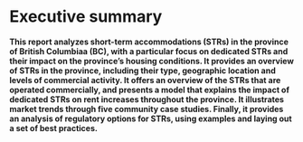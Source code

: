 # Executive summary {-}

**This report analyzes short-term accommodations (STRs) in the province of British Columbiaa (BC), with a particular focus on dedicated STRs and their impact on the province's housing conditions. It provides an overview of STRs in the province, including their type, geographic location and levels of commercial activity. It offers an overview of the STRs that are operated commercially, and presents a model that explains the impact of dedicated STRs on rent increases throughout the province. It illustrates market trends through five community case studies. Finally, it provides an analysis of regulatory options for STRs, using examples and laying out a set of best practices.**

\noindent\rule{\textwidth}{1pt}

<!-- **SHORT-TERM RENTALS IN BRITISH COLUMBIA: MARKET OVERVIEW** -->

<!-- - There are on a daily average 16,080 active STR listings in British Columbia housing units in 2021, which collectively earned $663.2 million in revenue. -->
<!-- - The average number of active listings declined by 32.2% compared to 2019, while revenue decreased by 19.9%. -->
<!-- - The percentage of STR listings operated as entire-home listings was 86.2% in 2021, noticeably more than 2019's 79.0% -->
<!-- - Revenue is distributed unevenly among hosts, with the top 10% of hosts earning 55.4% of revenues and the top 1% earning 25.2% of all revenues. -->
<!-- - Multilistings account for almost half (47.5%) of STR listings in the province, earning 52.7% of total host revenue. -->
<!-- - The Covid-19 pandemic has caused reservations to drop by 22.8% in 2020 compared to 2019, and continued decreasing by 12.1% in 2021 compared to 2020. Nightly prices on the other hand witnessed different trends depending on market type. In central cities and the rest of the large urban regions, prices fell precipitously
in 2020, while prices increased substantially in smaller communities and resort towns. -->

<!-- **THE IMPACT OF SHORT-TERM RENTALS ON HOUSING AVAILABILITY AND AFFORDABILITY IN BRITISH COLUMBIA** -->

<!-- - At the end of 2021, short-term rentals were taking 13,730 housing units off of BC’s long-term
market, a 13.9% decline compared to 2019. -->
<!-- - Using a regression model, we found that an increase of one dedicated STR per 100 rental units predicts that average rents in the neighbourhood will be $44.97 higher. -->
<!-- - From 2016-2021, we estimate that, if there had been no commercial STRs, BC renters would have saved $2.0 billion in rent. -->
<!-- - During the 2017-2019 pre-pandemic period, the proliferation of dedicated STRs across BC accounts for fully 19.3% of the increases in rents which BC households were subjected to. -->
<!-- - In 2020, when the number of commercial STRs plummeted because of the pandemic, our estimate is that 2020 rents increased 29.9% less than they otherwise would have, because of the decrease in commercial STRs that year. -->
<!-- - If the province’s STR market returns to its pre-pandemic trajectory by the end of 2023, the loss of housing to STRs will be expected to drive up average monthly rents in medium and large cities in the province by $52.35 above their levels at the end of 2021. -->

<!-- **COMMUNITY CASE STUDIES** -->

<!-- - The reservations and nightly prices dropped dramatically in the City of Vancouver because of the Covid-19 pandemic. STR reservations from March 2020 through March 2022 have been only 35.7% of what would have been expected for this time period and prices were 18.9% less.
lower than the pre-pandemic trend  -->
<!-- - We estimate that rents in Vancouver increased 97.6% less than they otherwise would have, because of the decrease in commercial STRs that year. -->
<!-- In Richmond, during the 2017-2019 pre-pandemic period, the increase of dedicated STRs accounts for 37.2% of the increases in rents which Richmond households were subjected to. -->
<!-- In Nanaimo, STR reservation from March 2020 through March 2022 have been only 44.8% of what would have been expected for this time, but, at the same time, average nightly prices have been elevated 13.5% over their pre-pandemic trend. -->
<!--During the summer high season in 2021 in Kelowna, average nightly prices were 23.4% higher than the pre-pandemic trend, consistent with the pattern observed provincially, where international travel was cancelled and diverted to regional destinations, causing STR demand outside the major cities to remain reasonable strong, while supply constraints led that demand to manifest as higher prices rather than more listings. -->
<!-- If STR activity returns to pre-pandemic trends in Summerland, the revival in STR activity will drive up average monthly rents by $143.14 above their levels at the end of 2021. -->

<!-- **NAVIGATING SHORT-TERM RENTAL REGULATIONS** -->

<!-- - Vancouver's STR regulation shows an early success story in that the city has been effective at reducing the dedicated STRs which drive up housing costs comes from comparing Vancouver with peer cities nationally and with the rest of the Metro Vancouver region, bringing back 800 housing units to the long-term rental market. -->
<!-- - Toronto’s registration system was successful at shifting market behavior, but by diverting properties out of the system, instead of capturing them within the system. Indeed, by leaving the possibility for hosts to change the minimum stay to 28 days, the registration offers a loophole for hosts not to register. -->
<!-- The province of Quebec is considering applying a mandatory STR registration system. The registration would be mandatory to all, would not put any significant conditions on the operation of an STR, and include a principal residence distinction. -->
<!-- The key missing feature from Quebec’s registration system is that it does not require online platforms to be accountable for enforcing the rules by only permitting listing with license numbers to be displayed on their site. -->
<!-- We believe that a successful STR regulation system in BC would entail regulators to decide on three tasks: 1. They must decide on the appropriate regulations for the jurisdiction. 2. they must gather the information necessary to enforce the rules 3. they must enforce the rules. -->
<!-- A successful STR regulation system would require collaboration between the province and the municipalities, leveraging the province's capacities and the municipalities' local knowledge to ensure that a STR regulation system successfully addresses housing concerns related to short-term rentals. -->

\newpage